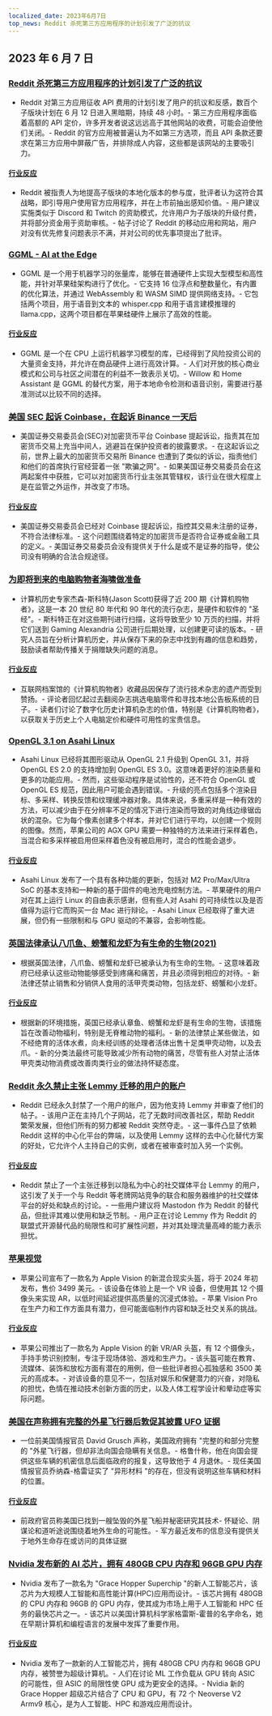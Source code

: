 ```yaml
---
localized_date: 2023年6月7日
top_news: Reddit 杀死第三方应用程序的计划引发了广泛的抗议
---
```




<CallToAction />

<Steps>

## 2023 年 6 月 7 日

### [Reddit 杀死第三方应用程序的计划引发了广泛的抗议](https://arstechnica.com/gadgets/2023/06/reddits-plan-to-kill-third-party-apps-sparks-widespread-protests/)

- Reddit 对第三方应用征收 API 费用的计划引发了用户的抗议和反感，数百个子版块计划在 6 月 12 日进入黑暗期，持续 48 小时。- 第三方应用程序面临着高额的 API 定价，许多开发者说这远远高于其他网站的收费，可能会迫使他们关闭。- Reddit 的官方应用被普遍认为不如第三方选项，而且 API 条款还要求在第三方应用中屏蔽广告，并排除成人内容，这些都是该网站的主要吸引力。

#### [行业反应](http://news.ycombinator.com/item?id=36210805)

- Reddit 被指责人为地提高子版块的本地化版本的参与度，批评者认为这符合其战略，即引导用户使用官方应用程序，并在上市前抽出感知价值。- 用户建议实施类似于 Discord 和 Twitch 的资助模式，允许用户为子版块的升级付费，并将部分资金用于资助审核。- 帖子讨论了 Reddit 的移动应用和网站，用户对没有优先修复问题表示不满，并对公司的优先事项提出了批评。

### [GGML - AI at the Edge](http://ggml.ai)

- GGML 是一个用于机器学习的张量库，能够在普通硬件上实现大型模型和高性能，并针对苹果硅架构进行了优化。- 它支持 16 位浮点和整数量化，有内置的优化算法，并通过 WebAssembly 和 WASM SIMD 提供网络支持。- 它包括两个项目，用于语音到文本的 whisper.cpp 和用于语言建模推理的 llama.cpp，这两个项目都在苹果硅硬件上展示了高效的性能。

#### [行业反应](http://news.ycombinator.com/item?id=36215651)

- GGML 是一个在 CPU 上运行机器学习模型的库，已经得到了风险投资公司的大量资金支持，并允许在商品硬件上进行高效计算。- 人们对开放的核心商业模式和公司与社区之间潜在的利益不一致表示关切。- Willow 和 Home Assistant 是 GGML 的替代方案，用于本地命令检测和语音识别，需要进行基准测试以比较不同的选择。

### [美国 SEC 起诉 Coinbase，在起诉 Binance 一天后](https://www.reuters.com/legal/us-sec-sues-coinbase-over-failure-register-2023-06-06/)

- 美国证券交易委员会(SEC)对加密货币平台 Coinbase 提起诉讼，指责其在加密货币交易上充当中间人，逃避旨在保护投资者的披露要求。- 在这起诉讼之前，世界上最大的加密货币交易所 Binance 也遭到了类似的诉讼，指责他们和他们的首席执行官经营着一张 "欺骗之网"。- 如果美国证券交易委员会在这两起案件中获胜，它可以对加密货币行业主张其管辖权，该行业在很大程度上是在监管之外运作，并改变了市场。

#### [行业反应](http://news.ycombinator.com/item?id=36212120)

- 美国证券交易委员会已经对 Coinbase 提起诉讼，指控其交易未注册的证券，不符合法律标准。- 这个问题围绕着特定的加密货币是否符合证券或金融工具的定义。- 美国证券交易委员会没有提供关于什么是或不是证券的指导，使公司没有明确的合法合规途径。

### [为即将到来的电脑购物者海啸做准备](http://ascii.textfiles.com/archives/5543)

- 计算机历史专家杰森-斯科特(Jason Scott)获得了近 200 期《计算机购物者》，这是一本 20 世纪 80 年代和 90 年代的流行杂志，是硬件和软件的 "圣经"。- 斯科特正在对这些期刊进行扫描，这将导致至少 10 万页的扫描，并将它们送到 Gaming Alexandria 公司进行后期处理，以创建更可读的版本。- 研究人员旨在分析计算机历史，并从保存下来的杂志中找到有趣的信息和趋势，鼓励读者帮助传播关于捐赠缺失问题的消息。

#### [行业反应](http://news.ycombinator.com/item?id=36206526)

- 互联网档案馆的《计算机购物者》收藏品因保存了流行技术杂志的遗产而受到赞扬。- 评论者回忆起过去翻阅杂志挑选电脑零件和寻找本地公告板系统的日子。- 读者们讨论了数字化历史计算机杂志的价值，特别是《计算机购物者》，以获取关于历史上个人电脑定价和硬件可用性的宝贵信息。

### [OpenGL 3.1 on Asahi Linux](https://asahilinux.org/2023/06/opengl-3-1-on-asahi-linux/)

- Asahi Linux 已经将其图形驱动从 OpenGL 2.1 升级到 OpenGL 3.1，并将 OpenGL ES 2.0 的支持增加到 OpenGL ES 3.0。这意味着更好的渲染质量和更多的功能应用。- 然而，这些驱动程序是试验性的，还不符合 OpenGL 或 OpenGL ES 规范，因此用户可能会遇到错误。- 升级的亮点包括多个渲染目标、多采样、转换反馈和纹理缓冲器对象。具体来说，多重采样是一种有效的方法，可以减少由于在分辨率不足的情况下进行渲染而导致的对角线边缘锯齿状的混杂。它为每个像素创建多个样本，并对它们进行平均，以创建一个规则的图像。然而，苹果公司的 AGX GPU 需要一种独特的方法来进行采样着色，当混合和多采样被启用但采样着色没有被启用时，混合的性能会退步。

#### [行业反应](http://news.ycombinator.com/item?id=36212674)

- Asahi Linux 发布了一个具有各种功能的更新，包括对 M2 Pro/Max/Ultra SoC 的基本支持和一种新的基于固件的电池充电控制方法。- 苹果硬件的用户对在其上运行 Linux 的自由表示感谢，但有些人对 Asahi 的可持续性以及是否值得为运行它而购买一台 Mac 进行辩论。- Asahi Linux 已经取得了重大进展，但仍有一些限制和与 GPU 驱动的不兼容，会影响性能。

### [英国法律承认八爪鱼、螃蟹和龙虾为有生命的生物(2021)](https://www.lse.ac.uk/News/Latest-news-from-LSE/2021/k-November-21/Octopuses-crabs-and-lobsters-welfare-protection)

- 根据英国法律，八爪鱼、螃蟹和龙虾已被承认为有生命的生物。- 这意味着政府已经承认这些动物能够感受到疼痛和痛苦，并且必须得到相应的对待。- 新法律还禁止销售和分销供人食用的活甲壳类动物，包括龙虾、螃蟹和小龙虾。

#### [行业反应](http://news.ycombinator.com/item?id=36216959)

- 根据新的环境措施，英国已经承认章鱼、螃蟹和龙虾是有生命的生物，该措施旨在改善动物福利，特别是无脊椎动物的福利。- 新的法律禁止某些做法，如不经绝育的活体水煮，向未经训练的处理者活体出售十足类甲壳动物，以及去爪。- 新的分类法最终可能导致减少所有动物的痛苦，尽管有些人对禁止活体甲壳类动物消费或改善肉类行业的做法持怀疑态度。

### [Reddit 永久禁止主张 Lemmy 迁移的用户的账户](https://lemmy.ml/post/1152281)

- Reddit 已经永久封禁了一个用户的账户，因为他支持 Lemmy 并审查了他们的帖子。- 该用户正在主持几个子网站，花了无数时间改善社区，帮助 Reddit 繁荣发展，但他们所有的努力都被 Reddit 突然夺走。- 这一事件凸显了依赖 Reddit 这样的中心化平台的弊端，以及使用 Lemmy 这样的去中心化替代方案的好处，它允许个人主持自己的实例，或者在被审查时加入另一个实例。

#### [行业反应](http://news.ycombinator.com/item?id=36215914)

- Reddit 禁止了一个主张迁移到以隐私为中心的社交媒体平台 Lemmy 的用户，这引发了关于一个与 Reddit 等老牌网站竞争的联合和服务器维护的社交媒体平台的好处和缺点的讨论。- 一些用户建议将 Mastodon 作为 Reddit 的替代品，但批评其难以使用和缺乏节制。- 用户正在讨论 Lemmy 作为 Reddit 的联盟式开源替代品的局限性和可扩展性问题，并对其处理流量高峰的能力表示担忧。

### [苹果视觉](https://stratechery.com/2023/apple-vision/)

- 苹果公司宣布了一款名为 Apple Vision 的新混合现实头盔，将于 2024 年初发布，售价 3499 美元。- 该设备在体验上是一个 VR 设备，但使用其 12 个摄像头来实现 AR，以低时间延迟提供高质量的沉浸式体验。- 苹果 Vision Pro 在生产力和工作方面具有潜力，但可能面临制作内容和缺乏社交关系的挑战。

#### [行业反应](http://news.ycombinator.com/item?id=36211788)

- 苹果公司推出了一款名为 Apple Vision 的新 VR/AR 头盔，有 12 个摄像头，手持手势识别控制，专注于现场体验、游戏和生产力。- 该头盔可能在教育、流媒体、装饰和放松方面有潜在的用例，但一些批评者担心孤独感和 3500 美元的高成本。- 对该设备的意见不一，包括对娱乐和保健潜力的兴奋，对隐私的担忧，色情在推动技术创新方面的历史，以及人体工程学设计和晕动症等实际问题。

### [美国在声称拥有完整的外星飞行器后敦促其披露 UFO 证据](https://www.theguardian.com/world/2023/jun/06/whistleblower-ufo-alien-tech-spacecraft)

- 一位前美国情报官员 David Grusch 声称，美国政府拥有 "完整的和部分完整的 "外星飞行器，但却非法向国会隐瞒有关信息。- 格鲁什称，他在向国会提供这些车辆的机密信息后面临政府的报复，这导致他于 4 月退休。- 现任美国情报官员乔纳森-格雷证实了 "异形材料 "的存在，但没有说明这些车辆和材料的位置。

#### [行业反应](http://news.ycombinator.com/item?id=36216745)

- 前政府官员称美国已找到一艘坠毁的外星飞船并秘密研究其技术- 怀疑论、阴谋论和道听途说围绕着地外生命的可能性。- 军方最近发布的信息没有提供关于地外生命存在或访问的具体证据

### [Nvidia 发布新的 AI 芯片，拥有 480GB CPU 内存和 96GB GPU 内存](https://www.nvidia.com/en-us/data-center/grace-hopper-superchip/)

- Nvidia 发布了一款名为 "Grace Hopper Superchip "的新人工智能芯片，该芯片为大规模人工智能和高性能计算(HPC)应用而设计。- 该芯片拥有 480GB 的 CPU 内存和 96GB 的 GPU 内存，使其成为市场上用于人工智能和 HPC 任务的最快芯片之一。- 该芯片以美国计算机科学家格雷斯-霍普的名字命名，她在早期计算机和编程语言的发展中发挥了重要作用。

#### [行业反应](http://news.ycombinator.com/item?id=36209047)

- Nvidia 发布了一款新的人工智能芯片，拥有 480GB CPU 内存和 96GB GPU 内存，被赞誉为超级计算机。- 人们在讨论 ML 工作负载从 GPU 转向 ASIC 的可能性，但 ASIC 的局限性使 GPU 成为更安全的选择。- Nvidia 新的 Grace Hopper 超级芯片结合了 CPU 和 GPU，有 72 个 Neoverse V2 Armv9 核心，是为人工智能、HPC 和游戏应用而设计。
  </Steps>
